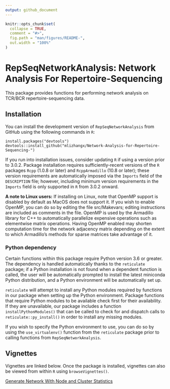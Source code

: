```yaml
---
output: github_document
---
```


<!-- README.md is generated from README.Rmd. Please edit that file -->

```r
knitr::opts_chunk$set(
  collapse = TRUE,
  comment = "#>",
  fig.path = "man/figures/README-",
  out.width = "100%"
)
```

# RepSeqNetworkAnalysis: Network Analysis For Repertoire-Sequencing

<!-- badges: start -->
<!-- badges: end -->

This package provides functions for performing network analysis on TCR/BCR repertoire-sequencing data.



## Installation

You can install the development version of `RepSeqNetworkAnalysis` from GitHub using the following commands in `R`:

```
install.packages("devtools")
devtools::install_github("mlizhangx/Network-Analysis-for-Repertoire-Sequencing-")
```

If you run into installation issues, consider updating `R` if using a version prior to 3.0.2.  Package installation requires sufficiently-recent versions of the `R` packages `Rcpp` (1.0.8 or later) and `RcppArmadillo` (10.8 or later); these version requirements are automatically imposed via the `Imports` field of the `DESCRIPTION` file; however, including minimum version requirements in the `Imports` field is only supported in `R` from 3.0.2 onward. 

**A note to Linux users:** If installing on Linux, note that OpenMP support is disabled by default as MacOS does not support it. If you wish to enable OpenMP, you can do so by editing the file src/Makevars; editing instructions are included as comments in the file. OpenMP is used by the Armadillo library for C++ to automatically parallelize expensive operations such as elementwise matrix operations. Having OpenMP enabled may shorten computation time for the network adjacency matrix depending on the extent to which Armadillo's methods for sparse matrices take advantage of it. 


### Python dependency

Certain functions within this package require Python version 3.6 or greater. The dependency is handled automatically thanks to the `reticulate` package; if a Python installation is not found when a dependent function is called, the user will be automatically prompted to install the latest miniconda Python distribution, and a Python environment will be automatically set up.

`reticulate` will attempt to install any Python modules required by functions in our package when setting up the Python environment.  Package functions that require Python modules to be available check first for their availability.  If they are unavailable, our package includes a function `installPythonModules()` that can be called to check for and dispatch calls to `reticulate::py_install()` in order to install any missing modules. 

If you wish to specify the Python environment to use, you can do so by using the `use_virtualenv()` function from the `reticulate` package prior to calling functions from `RepSeqNetworkAnalysis`. 


## Vignettes

Vignettes are linked below. Once the package is installed, vignettes can also be viewed from within `R` using `browseVignettes()`. 

[Generate Network With Node and Cluster Statistics](https://github.com/mlizhangx/Network-Analysis-for-Repertoire-Sequencing-/tree/main/vignettes/generateNetworkWithStats.md)

